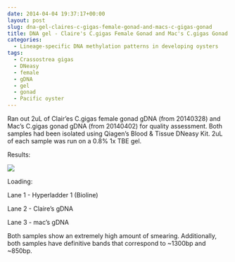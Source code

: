 ```yaml
---
date: 2014-04-04 19:37:17+00:00
layout: post
slug: dna-gel-claires-c-gigas-female-gonad-and-macs-c-gigas-gonad
title: DNA gel - Claire's C.gigas Female Gonad and Mac's C.gigas Gonad
categories:
  - Lineage-specific DNA methylation patterns in developing oysters
tags:
  - Crassostrea gigas
  - DNeasy
  - female
  - gDNA
  - gel
  - gonad
  - Pacific oyster
---
```


Ran out 2uL of Clair'es C.gigas female gonad gDNA (from 20140328) and Mac's C.gigas gonad gDNA (from 20140402) for quality assessment. Both samples had been isolated using Qiagen's Blood & Tissue DNeasy Kit. 2uL of each sample was run on a 0.8% 1x TBE gel.

Results:

![](https://eagle.fish.washington.edu/Arabidopsis/20140404_Claire_Mac_Cgigas_gDNA.JPG)

Loading:

Lane 1 - Hyperladder 1 (Bioline)

Lane 2 - Claire's gDNA

Lane 3 - mac's gDNA

Both samples show an extremely high amount of smearing. Additionally, both samples have definitive bands that correspond to ~1300bp and ~850bp.

